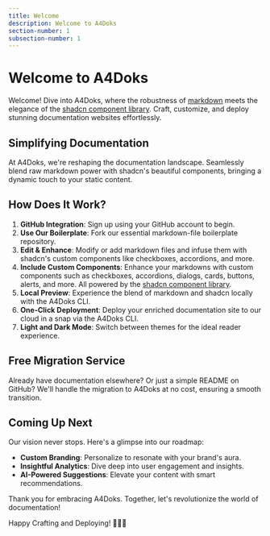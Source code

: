 ```yaml
---
title: Welcome
description: Welcome to A4Doks
section-number: 1
subsection-number: 1
---
```


# Welcome to A4Doks

Welcome! Dive into A4Doks, where the robustness of [<ins>markdown</ins>](https://www.markdownguide.org/) meets the elegance of the [<ins>shadcn component library</ins>](https://ui.shadcn.com/). Craft, customize, and deploy stunning documentation websites effortlessly.

## Simplifying Documentation

At A4Doks, we're reshaping the documentation landscape. Seamlessly blend raw markdown power with shadcn's beautiful components, bringing a dynamic touch to your static content.

## How Does It Work?

1. **GitHub Integration**: Sign up using your GitHub account to begin.
2. **Use Our Boilerplate**: Fork our essential markdown-file boilerplate repository.
3. **Edit & Enhance**: Modify or add markdown files and infuse them with shadcn's custom components like checkboxes, accordions, and more.
4. **Include Custom Components**: Enhance your markdowns with custom components such as checkboxes, accordions, dialogs, cards, buttons, alerts, and more. All powered by the [<ins>shadcn component library</ins>](https://ui.shadcn.com/).
4. **Local Preview**: Experience the blend of markdown and shadcn locally with the A4Doks CLI.
5. **One-Click Deployment**: Deploy your enriched documentation site to our cloud in a snap via the A4Doks CLI.
6. **Light and Dark Mode**: Switch between themes for the ideal reader experience.

## Free Migration Service

Already have documentation elsewhere? Or just a simple README on GitHub? We'll handle the migration to A4Doks at no cost, ensuring a smooth transition.

## Coming Up Next

Our vision never stops. Here's a glimpse into our roadmap:

- **Custom Branding**: Personalize to resonate with your brand's aura.
- **Insightful Analytics**: Dive deep into user engagement and insights.
- **AI-Powered Suggestions**: Elevate your content with smart recommendations.

Thank you for embracing A4Doks. Together, let's revolutionize the world of documentation!

Happy Crafting and Deploying! 📝🎨🚀
